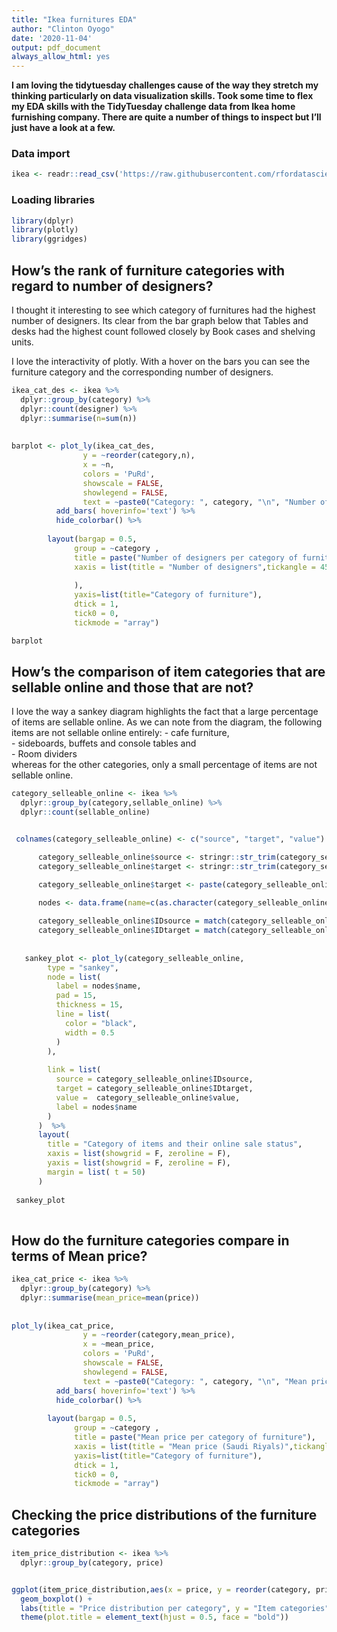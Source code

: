 ```yaml
---
title: "Ikea furnitures EDA"
author: "Clinton Oyogo"
date: '2020-11-04'
output: pdf_document
always_allow_html: yes
---
```


**I am loving the tidytuesday challenges cause of the way they stretch my thinking particularly on data visualization skills.
Took some time to flex my EDA skills with the TidyTuesday challenge data from Ikea home furnishing company.
There are quite a number of things to inspect but I'll just have a look at a few.**


### Data import
```r

ikea <- readr::read_csv('https://raw.githubusercontent.com/rfordatascience/tidytuesday/master/data/2020/2020-11-03/ikea.csv')

```

### Loading libraries
```r
library(dplyr)
library(plotly)
library(ggridges)

```


## How's the rank of furniture categories with regard to number of designers?

I thought it interesting to see which category of furnitures had the highest number of designers.
Its clear from the bar graph below that Tables and desks had the highest count followed closely by Book cases and shelving units.

I love the interactivity of plotly. With a hover on the bars you can see the furniture category and the corresponding number of designers.

```r

ikea_cat_des <- ikea %>%
  dplyr::group_by(category) %>%
  dplyr::count(designer) %>%
  dplyr::summarise(n=sum(n))
  
  
barplot <- plot_ly(ikea_cat_des, 
                y = ~reorder(category,n), 
                x = ~n, 
                colors = 'PuRd',
                showscale = FALSE,
                showlegend = FALSE,
                text = ~paste0("Category: ", category, "\n", "Number of designers: ", n)) %>%
          add_bars( hoverinfo='text') %>%
          hide_colorbar() %>%
      
        layout(bargap = 0.5, 
              group = ~category , 
              title = paste("Number of designers per category of furniture"), 
              xaxis = list(title = "Number of designers",tickangle = 45
                           
              ),
              yaxis=list(title="Category of furniture"), 
              dtick = 1,
              tick0 = 0,
              tickmode = "array")

barplot
```



## How's the comparison of item categories that are sellable online and those that are not?

I love the way a sankey diagram highlights the fact that a large percentage of items are sellable online.
As we can note from the diagram, the following items are not sellable online entirely:
   - cafe furniture,   
   - sideboards, buffets and console tables  and   
   - Room dividers  
whereas for the other categories, only a small percentage of items are not sellable online.

  

```r

category_selleable_online <- ikea %>%
  dplyr::group_by(category,sellable_online) %>%
  dplyr::count(sellable_online)


 colnames(category_selleable_online) <- c("source", "target", "value")

      category_selleable_online$source <- stringr::str_trim(category_selleable_online$source)
      category_selleable_online$target <- stringr::str_trim(category_selleable_online$target)

      category_selleable_online$target <- paste(category_selleable_online$target, " ", sep = "")

      nodes <- data.frame(name=c(as.character(category_selleable_online$source), as.character(category_selleable_online$target)) %>% unique())
      
      category_selleable_online$IDsource = match(category_selleable_online$source, nodes$name)-1
      category_selleable_online$IDtarget = match(category_selleable_online$target, nodes$name)-1
      
      
   sankey_plot <- plot_ly(category_selleable_online,
        type = "sankey",
        node = list(
          label = nodes$name,
          pad = 15,
          thickness = 15,
          line = list(
            color = "black",
            width = 0.5
          )
        ),
        
        link = list(
          source = category_selleable_online$IDsource,
          target = category_selleable_online$IDtarget,
          value =  category_selleable_online$value,
          label = nodes$name
        )
      )  %>%
      layout(
        title = "Category of items and their online sale status",
        xaxis = list(showgrid = F, zeroline = F),
        yaxis = list(showgrid = F, zeroline = F),
        margin = list( t = 50)
      )
   
 sankey_plot
   
```


## How do the furniture categories compare in terms of Mean price?


```r

ikea_cat_price <- ikea %>%
  dplyr::group_by(category) %>%
  dplyr::summarise(mean_price=mean(price))
  
  
plot_ly(ikea_cat_price, 
                y = ~reorder(category,mean_price), 
                x = ~mean_price, 
                colors = 'PuRd',
                showscale = FALSE,
                showlegend = FALSE,
                text = ~paste0("Category: ", category, "\n", "Mean price: ", mean_price)) %>%
          add_bars( hoverinfo='text') %>%
          hide_colorbar() %>%
      
        layout(bargap = 0.5, 
              group = ~category , 
              title = paste("Mean price per category of furniture"), 
              xaxis = list(title = "Mean price (Saudi Riyals)",tickangle = 45),
              yaxis=list(title="Category of furniture"), 
              dtick = 1,
              tick0 = 0,
              tickmode = "array")

```


## Checking the price distributions of the furniture categories

```r


item_price_distribution <- ikea %>%
  dplyr::group_by(category, price)


ggplot(item_price_distribution,aes(x = price, y = reorder(category, price))) +
  geom_boxplot() +
  labs(title = "Price distribution per category", y = "Item categories", x = "Price in Saudi Riyals") +
  theme(plot.title = element_text(hjust = 0.5, face = "bold"))

```



